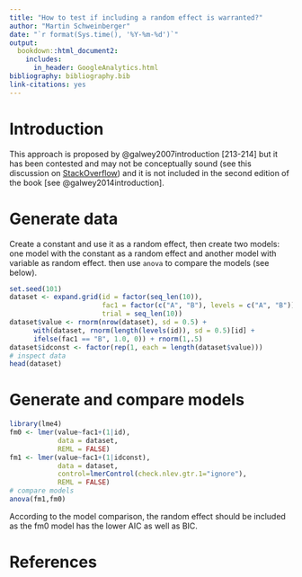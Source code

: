 ```yaml
---
title: "How to test if including a random effect is warranted?"
author: "Martin Schweinberger"
date: "`r format(Sys.time(), '%Y-%m-%d')`"
output:
  bookdown::html_document2: 
    includes:
      in_header: GoogleAnalytics.html
bibliography: bibliography.bib
link-citations: yes
---
```


# Introduction{-}

This approach is proposed by  @galwey2007introduction[213-214] but it has been contested and may not be conceptually sound (see this discussion on [StackOverflow](https://stats.stackexchange.com/questions/56150/how-can-i-test-whether-a-random-effect-is-significant)) and it is not included in the second edition of the book [see @galwey2014introduction].

# Generate data{-}

Create a constant and use it as a random effect, then create two models: one model with the constant as a random effect and  another model with variable as random effect. then use `anova` to compare the models (see below).

```r
set.seed(101)
dataset <- expand.grid(id = factor(seq_len(10)), 
                       fac1 = factor(c("A", "B"), levels = c("A", "B")), 
                       trial = seq_len(10))
dataset$value <- rnorm(nrow(dataset), sd = 0.5) +
      with(dataset, rnorm(length(levels(id)), sd = 0.5)[id] +
      ifelse(fac1 == "B", 1.0, 0)) + rnorm(1,.5)
dataset$idconst <- factor(rep(1, each = length(dataset$value)))
# inspect data
head(dataset)
```

# Generate and compare models{-}

```r
library(lme4)
fm0 <- lmer(value~fac1+(1|id), 
            data = dataset, 
            REML = FALSE)
fm1 <- lmer(value~fac1+(1|idconst), 
            data = dataset, 
            control=lmerControl(check.nlev.gtr.1="ignore"), 
            REML = FALSE)
# compare models
anova(fm1,fm0)
```

According to the model comparison, the random effect should be included as  the fm0 model has the lower AIC as well as BIC.

# References{-}
